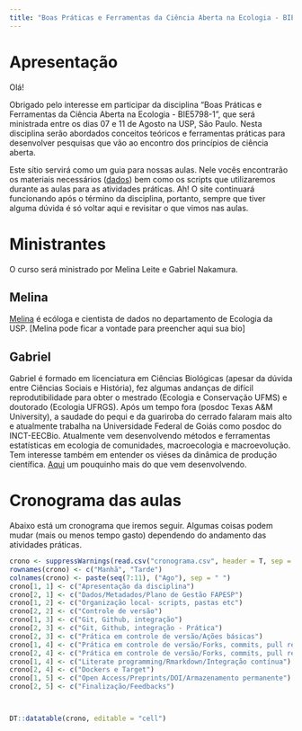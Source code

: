 ```yaml
---
title: "Boas Práticas e Ferramentas da Ciência Aberta na Ecologia - BIE5798-1"
---
```


# Apresentação

Olá!

Obrigado pelo interesse em participar da disciplina "Boas Práticas e Ferramentas da Ciência Aberta na Ecologia - BIE5798-1", que será ministrada entre os dias 07 e 11 de Agosto na USP, São Paulo. Nesta disciplina serão abordados conceitos teóricos e ferramentas práticas para desenvolver pesquisas que vão ao encontro dos princípios de ciência aberta. 

Este sítio servirá como um guia para nossas aulas. Nele vocês encontrarão os materiais necessários ([dados](https://github.com/GabrielNakamura/USP_reproducibility_BIE5791)) bem como os scripts que utilizaremos durante as aulas para as atividades práticas. Ah! O site continuará funcionando após o término da disciplina, portanto, sempre que tiver alguma dúvida é só voltar aqui e revisitar o que vimos nas aulas.

# Ministrantes

O curso será ministrado por Melina Leite e Gabriel Nakamura.


## Melina

[Melina](https://melinaleite.weebly.com/) é ecóloga e cientista de dados no departamento de Ecologia da USP. [Melina pode ficar a vontade para preencher aqui sua bio]


## Gabriel
Gabriel é formado em licenciatura em Ciências Biológicas (apesar da dúvida entre Ciências Sociais e História), fez algumas andanças de difícil reprodutibilidade para obter o mestrado (Ecologia e Conservação UFMS) e doutorado (Ecologia UFRGS). Após um tempo fora (posdoc Texas A&M University), a saudade do pequi e da guariroba do cerrado falaram mais alto e atualmente trabalha na Universidade Federal de Goiás como posdoc do INCT-EECBio. Atualmente vem desenvolvendo  métodos e ferramentas estatísticas em ecologia de comunidades, macroecologia e macroevolução. Tem interesse também em entender os viéses da dinâmica de produção científica. [Aqui](http://lattes.cnpq.br/2456515948049565) um pouquinho mais do que vem desenvolvendo.


# Cronograma das aulas

Abaixo está um cronograma que iremos seguir. Algumas coisas podem mudar (mais ou menos tempo gasto) dependendo do andamento das atividades práticas.

```r
crono <- suppressWarnings(read.csv("cronograma.csv", header = T, sep = ","))  
rownames(crono) <- c("Manhã", "Tarde")
colnames(crono) <- paste(seq(7:11), ("Ago"), sep = " ")
crono[1, 1] <- c("Apresentação da disciplina")
crono[2, 1] <- c("Dados/Metadados/Plano de Gestão FAPESP")
crono[1, 2] <- c("Organização local- scripts, pastas etc")
crono[2, 2] <- c("Controle de versão")
crono[1, 3] <- c("Git, Github, integração")
crono[2, 3] <- c("Git, Github, integração - Prática")
crono[2, 3] <- c("Prática em controle de versão/Ações básicas")
crono[1, 4] <- c("Prática em controle de versão/Forks, commits, pull requests")
crono[2, 4] <- c("Prática em controle de versão/Forks, commits, pull requests/Pacotes")
crono[1, 4] <- c("Literate programming/Rmarkdown/Integração contínua")
crono[2, 4] <- c("Dockers e Target")
crono[1, 5] <- c("Open Access/Preprints/DOI/Armazenamento permanente")
crono[2, 5] <- c("Finalização/Feedbacks")



DT::datatable(crono, editable = "cell")

```




